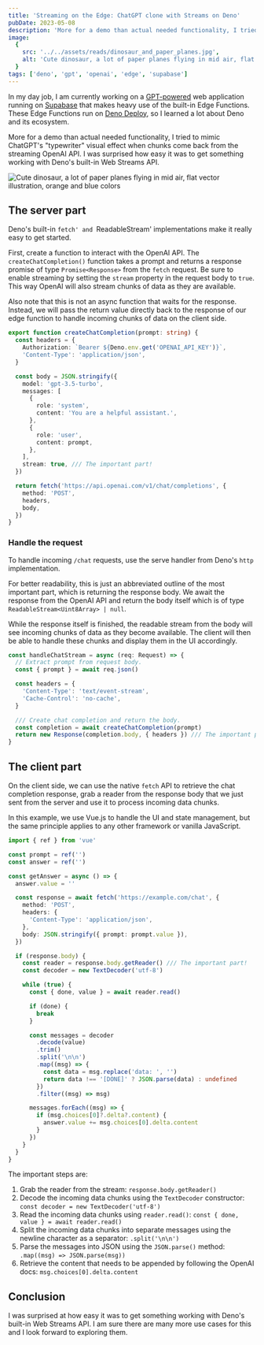 ```yaml
---
title: 'Streaming on the Edge: ChatGPT clone with Streams on Deno'
pubDate: 2023-05-08
description: 'More for a demo than actual needed functionality, I tried to mimic ChatGPT''s "typewriter" visual effect when chunks come back from the streaming OpenAI API. I was surprised how easy it was to get something working with Deno''s built-in Web Streams API.'
image:
  {
    src: '../../assets/reads/dinosaur_and_paper_planes.jpg',
    alt: 'Cute dinosaur, a lot of paper planes flying in mid air, flat vector illustration, orange and blue colors',
  }
tags: ['deno', 'gpt', 'openai', 'edge', 'supabase']
---
```



In my day job, I am currently working on a [GPT-powered](https://openai.com/product/gpt-4) web application running on [Supabase](https://supabase.com) that makes heavy use of the built-in Edge Functions. These Edge Functions run on [Deno Deploy](https://deno.com/deploy), so I learned a lot about Deno and its ecosystem.

More for a demo than actual needed functionality, I tried to mimic ChatGPT's "typewriter" visual effect when chunks come back from the streaming OpenAI API. I was surprised how easy it was to get something working with Deno's built-in Web Streams API.

<Image
  src="/reads/dinosaur_and_paper_planes.jpg"
  alt="Cute dinosaur, a lot of paper planes flying in mid air, flat vector illustration, orange and blue colors"
  caption="Cute dinosaur, a lot of paper planes flying in mid air, flat vector illustration, orange and blue colors."
  lazy={false}
/>

## The server part

Deno's built-in `fetch' and `ReadableStream' implementations make it really easy to get started.

First, create a function to interact with the OpenAI API. The `createChatCompletion()` function takes a prompt and returns a response promise of type `Promise<Response>` from the `fetch` request. Be sure to enable streaming by setting the `stream` property in the request body to `true`. This way OpenAI will also stream chunks of data as they are available.

Also note that this is not an async function that waits for the response. Instead, we will pass the return value directly back to the response of our edge function to handle incoming chunks of data on the client side.

```ts
export function createChatCompletion(prompt: string) {
  const headers = {
    Authorization: `Bearer ${Deno.env.get('OPENAI_API_KEY')}`,
    'Content-Type': 'application/json',
  }

  const body = JSON.stringify({
    model: 'gpt-3.5-turbo',
    messages: [
      {
        role: 'system',
        content: 'You are a helpful assistant.',
      },
      {
        role: 'user',
        content: prompt,
      },
    ],
    stream: true, /// The important part!
  })

  return fetch('https://api.openai.com/v1/chat/completions', {
    method: 'POST',
    headers,
    body,
  })
}
```

### Handle the request

To handle incoming `/chat` requests, use the serve handler from Deno's `http` implementation.

For better readability, this is just an abbreviated outline of the most important part, which is returning the response body. We await the response from the OpenAI API and return the body itself which is of type `ReadableStream<Uint8Array> | null`.

While the response itself is finished, the readable stream from the body will see incoming chunks of data as they become available. The client will then be able to handle these chunks and display them in the UI accordingly.

```ts
const handleChatStream = async (req: Request) => {
  // Extract prompt from request body.
  const { prompt } = await req.json()

  const headers = {
    'Content-Type': 'text/event-stream',
    'Cache-Control': 'no-cache',
  }

  /// Create chat completion and return the body.
  const completion = await createChatCompletion(prompt)
  return new Response(completion.body, { headers }) /// The important part!
}
```

## The client part

On the client side, we can use the native `fetch` API to retrieve the chat completion response, grab a reader from the response body that we just sent from the server and use it to process incoming data chunks.

In this example, we use Vue.js to handle the UI and state management, but the same principle applies to any other framework or vanilla JavaScript.

```ts
import { ref } from 'vue'

const prompt = ref('')
const answer = ref('')

const getAnswer = async () => {
  answer.value = ''

  const response = await fetch('https://example.com/chat', {
    method: 'POST',
    headers: {
      'Content-Type': 'application/json',
    },
    body: JSON.stringify({ prompt: prompt.value }),
  })

  if (response.body) {
    const reader = response.body.getReader() /// The important part!
    const decoder = new TextDecoder('utf-8')

    while (true) {
      const { done, value } = await reader.read()

      if (done) {
        break
      }

      const messages = decoder
        .decode(value)
        .trim()
        .split('\n\n')
        .map((msg) => {
          const data = msg.replace('data: ', '')
          return data !== '[DONE]' ? JSON.parse(data) : undefined
        })
        .filter((msg) => msg)

      messages.forEach((msg) => {
        if (msg.choices[0]?.delta?.content) {
          answer.value += msg.choices[0].delta.content
        }
      })
    }
  }
}
```

The important steps are:

1. Grab the reader from the stream: `response.body.getReader()`
2. Decode the incoming data chunks using the `TextDecoder` constructor: `const decoder = new TextDecoder('utf-8')`
3. Read the incoming data chunks using `reader.read()`: `const { done, value } = await reader.read()`
4. Split the incoming data chunks into separate messages using the newline character as a separator: `.split('\n\n')`
5. Parse the messages into JSON using the `JSON.parse()` method: `.map((msg) => JSON.parse(msg))`
6. Retrieve the content that needs to be appended by following the OpenAI docs: `msg.choices[0].delta.content`

## Conclusion

I was surprised at how easy it was to get something working with Deno's built-in Web Streams API. I am sure there are many more use cases for this and I look forward to exploring them.
